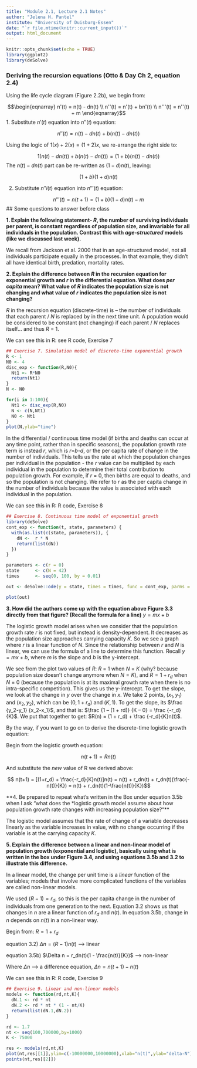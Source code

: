 ```yaml
---
title: "Module 2.1, Lecture 2.1 Notes"
author: "Jelena H. Pantel"
institute: "University of Duisburg-Essen"
date: "`r file.mtime(knitr::current_input())`"
output: html_document
---
```


```r
knitr::opts_chunk$set(echo = TRUE)
library(ggplot2)
library(deSolve)
```

### Deriving the recursion equations (Otto & Day Ch 2, equation 2.4)
Using the life cycle diagram (Figure 2.2b), we begin from:

$$\begin{eqnarray} n'(t) = n(t) - dn(t) \\ n''(t) = n'(t) + bn'(t) \\ n'''(t) = n''(t) + m  \end{eqnarray}$$
1. Substitute $n'(t)$ equation into $n''(t)$ equation:

$$ n''(t) = n(t) - dn(t) + b(n(t) - dn(t)) $$

Using the logic of $1(x) + 2(x) = (1+2)x$, we re-arrange the right side to:

$$ 1(n(t) - dn(t)) + b(n(t)-dn(t)) = (1+b)(n(t) - dn(t)) $$
The $n(t)-dn(t)$ part can be re-written as $(1-d)n(t)$, leaving:

$$(1+b)(1+d)n(t)$$

2. Substitute $n''i(t)$ equation into $n'''(t)$ equation:

$$ n'''(t) = n(t+1) = (1+b)(1-d)n(t)-m $$
## Some questions to answer before class

**1. Explain the following statement- *R*, the number of surviving individuals per parent, is constant regardless of population size, and invariable for all individuals in the population. Contrast this with *age-structured* models (like we discussed last week).**

We recall from Jackson et al. 2000 that in an age-structured model, not all individuals participate equally in the processes. In that example, they didn’t all have identical birth, predation, mortality rates.

**2. Explain the difference between *R* in the recursion equation for exponential growth and *r* in the differential equation. What does *per capita* mean? What value of *R* indicates the population size is not changing and what value of *r* indicates the population size is not changing?**

*R* in the recursion equation (discrete-time) is – the number of individuals that each parent / *N* is replaced by in the next time unit. A population would be considered to be constant (not changing) if each parent / *N* replaces itself… and thus *R* = 1.

We can see this in R: see R code, Exercise 7

```r
## Exercise 7. Simulation model of discrete-time exponential growth
R <- 1
N0 <- 4
disc_exp <- function(R,N0){
  Nt1 <- R*N0
  return(Nt1)
}
N <- N0

for(i in 1:100){
  Nt1 <- disc_exp(R,N0)
  N <- c(N,Nt1)
  N0 <- Nt1
}
plot(N,ylab="time")
```

In the differential / continuous time model (if births and deaths can occur at any time point, rather than in specific seasons), the population growth rate term is instead *r*, which is *r*=*b*-*d*, or the per capita rate of change in the number of individuals. This tells us the rate at which the population changes per individual in the population - the *r* value can be multiplied by each individual in the population to determine their total contribution to population growth. For example, if *r* = 0, then births are equal to deaths, and so the population is not changing. We refer to *r* as the per capita change in the number of individuals because the value is associated with each individual in the population.

We can see this in R: R code, Exercise 8

```r
## Exercise 8. Continuous time model of exponential growth
library(deSolve)
cont_exp <- function(t, state, parameters) {
  with(as.list(c(state, parameters)), {
    dN <-  r * N
    return(list(dN))
  })
}

parameters <- c(r = 0)
state      <- c(N = 42)
times      <- seq(0, 100, by = 0.01)

out <- deSolve::ode(y = state, times = times, func = cont_exp, parms = parameters)

plot(out)
```

**3. How did the authors come up with the equation above Figure 3.3 directly from that figure? (Recall the formula for a line)** $y=mx+b$

The logistic growth model arises when we consider that the population growth rate *r* is not fixed, but instead is density-dependent. It decreases as the population size approaches carrying capacity *K*. So we see a graph where *r* is a linear function of *N*. Since the relationship between *r* and *N* is linear, we can use the formula of a line to determine this function. Recall $y = mx + b$, where *m* is the slope and *b* is the y-intercept.

We see from the plot two values of *R*: *R* = 1 when *N* = *K* (why? because population size doesn’t change anymore when $N = K$), and $R = 1+r_d$ when *N* = 0 (because the population is at its maximal growth rate when there is no intra-specific competition). This gives us the y-intercept. To get the slope, we look at the change in *y* over the change in *x*. We take 2 points, $(x_1,y_1)$  and $(x_2,y_2)$, which can be $(0,1+r_d)$ and $(K,1)$. To get the slope, its $\frac {y_2-y_1} {x_2-x_1}$, and that is: $\frac {1 – (1 + rd)} {K – 0} = \frac {-r_d} {K}$. We put that together to get: $R(n) = (1 + r_d) + \frac {-r_d}{K}n(t)$.

By the way, if you want to go on to derive the discrete-time logistic growth equation:

Begin from the logistic growth equation:

$$ n(t+1) = Rn(t) $$

And substitute the *new* value of R we derived above:

$$ n(t+1) = [(1+r_d) + \frac{-r_d}{K}n(t)]n(t) = n(t) + r_dn(t) + r_dn(t)(\frac{-n(t)}{K}) = n(t) + r_dn(t)(1-\frac{n(t)}{K})$$

**4. Be prepared to repeat what's written in the Box under equation 3.5b when I ask "what does the *logistic growth model assume about how population growth rate changes with increasing population size?"**

The logistic model assumes that the rate of change of a variable decreases linearly as the variable increases in value, with no change occurring if the variable is at the carrying capacity *K*.

**5. Explain the difference between a linear and non-linear model of population growth (exponential and logistic), basically using what is written in the box under Figure 3.4, and using equations 3.5b and 3.2 to illustrate this difference.**

In a linear model, the change per unit time is a *linear* function of the variables; models that involve more complicated functions of the variables are called non-linear models.

We used $(R-1) = r_d$, so this is the per capita change in the number of individuals from one generation to the next. Equation 3.2 shows us that changes in *n* are a linear function of $r_d$ and $n(t)$. In equation 3.5b, change in *n* depends on $n(t)$ in a non-linear way.

Begin from: $R = 1 + r_d$

equation 3.2) $\Delta n = (R-1)n(t)$ --> linear


equation 3.5b) $\Delta n = r_dn(t)(1 - \frac{n(t)}{K})$ --> non-linear

Where $\Delta n$ --> a difference equation, $\Delta n = n(t+1) - n(t)$

We can see this in R: R code, Exercise 9

```r
## Exercise 9. Linear and non-linear models
models <- function(rd,nt,K){
  dN.1 <- rd * nt
  dN.2 <- rd * nt * (1 - nt/K)
  return(list(dN.1,dN.2))
}

rd <- 1.7
nt <- seq(100,700000,by=1000)
K <- 75000

res <- models(rd,nt,K)
plot(nt,res[[1]],ylim=c(-10000000,10000000),xlab="n(t)",ylab="delta-N")
points(nt,res[[2]])
```



